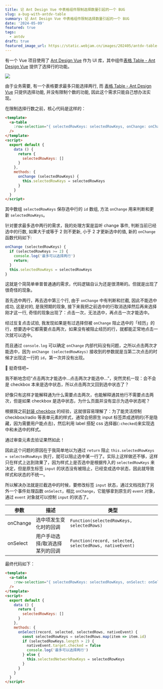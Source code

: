```yaml
---
title: 记 Ant Design Vue 中表格组件限制选择数量引起的一个 BUG
slug: a-bug-with-antdv-table
summary: 记 Ant Design Vue 中表格组件限制选择数量引起的一个 BUG
date: '2024-05-09'
featured: true
tags:
  - antdv
draft: true
featured_image_url: https://static.webjam.cn/images/202405/antdv-table-select.webp
---
```


有一个 Vue 项目使用了 [Ant Design Vue](https://www.antdv.com/) 作为 UI 库，其中组件[表格 Table - Ant Design Vue](https://www.antdv.com/components/table-cn#components-table-demo-row-selection-and-operation) 提供了选择行的功能。

![](https://static.webjam.cn/images/202405/antdv-table-select.webp)

由于业务需要, 有一个表格要求最多只能选择两行, 而 [表格 Table - Ant Design Vue](https://www.antdv.com/components/table-cn#components-table-demo-row-selection-and-operation) 只提供选择功能, 并没有限制个数的功能, 因此这个需求只能自己想办法实现。

在限制选择行数之前，核心代码是这样的：

```html
<template>
  <a-table
    :row-selection="{ selectedRowKeys: selectedRowKeys, onChange: onChange }"
  />
</template>
<script>
  export default {
    data () {
      return {
        selectedRowKeys: []
      }
    },
    methods: {
      onChange (selectedRowKeys) {
        this.selectedRowKeys = selectedRowKeys
      }
    }
  }
</script>
```

其中数组 `selectedRowKeys` 保存选中行的 `id` 数组, 方法 `onChange` 用来判断和更新 `selectedRowKeys`。

针对要求最多选中两行的需求，我的处理方案是监听 change 事件, 判断当前已经选中的行数, 如果大于或等于 2 则不更新, 小于 2 才更新选中的值, 新的 `onChange` 函数代码如下:

```js
onChange (selectedRowKeys) {
  if (selectedRowKeys >= 2) {
    console.log('最多可以选择两行')
    return;
  }
  this.selectedRowKeys = selectedRowKeys
}
```

这就是个简简单单普普通通的需求，代码逻辑自认为还是很清晰的。但就是出现了很奇怪的现象。

首先选中两行，再去选中第三个行, 由于 `onChange` 中有判断和拦截, 因此不能选中成功, 这是对的, 是我预期的现象, 接下来我把之前选中的行取消选择然后再来选择刚才这一行, 奇怪的现象出现了：点击一次，无法选中，再点击一次才能选中。

经过反复点击试验, 我发现如果是有过选择但被 `onChange` 阻止选中的「经历」的行，想要选中它都需要点击两次，如果没有被阻止经历的行，就都能正常地点击一次就可以选中。

而且通过 `console.log` 可以确定 `onChange` 内部代码没有问题，之所以点击两次才能选中，因为 `onChange (selectedRowKeys)` 接收到的参数就是当第二次点击的时候才出现这一行的 `id`，第一次并没有出现。

🤔 挺奇怪吧~

我不断地念叨“点击两次才能选中...点击两次才能选中...”，突然灵机一现：会不会是 checkbox 本来是选中状态，所以点击两次又回到选中状态了？

好像只有这样才能解释通为什么需要点击两次，也能解释通其他行不需要点击两次，但是如果 checkbox 是选中状态，为什么页面并没有显示为选中状态呢？

根据我之前[封装 checkbox](https://github.com/wencaizhang/wheels) 的经验，这就很容易理解了：为了能灵活控制 checkbox/radio 等表单元素的样式，通常会把原生 input 标签弄成透明的(不是隐藏，因为需要用户能点击)，然后利用 label 搭配 css 选择器(`:checked`)来实现选中和未选中的样式。

通过审查元素去验证果然如此！

因此这个问题的原因在于我简单地以为通过 `return` 阻止 `this.selectedRowKeys = selectedRowKeys` 执行，就可以阻止选中某一行了。实际上这样做还不够，这样只在样式上达到效果了，因为样式上是否选中是根据传入的 `selectedRowKeys` 来决定，但是原生标签 `input` 的状态没有被阻止，已经变成选中状态，因此就导致样式和状态的不统一。

所以解决办法就是拦截选中的时候，要修改标签 `input` 状态，通过文档找到了另外一个事件处理函数 `onSelect`，相比 `onChange`，它能够拿到原生的 `event` 对象，通过 `event` 对象就可以控制 `input` 的状态了。

|  参数   | 描述  | 类型 |
|  ----  | ----  | --- |
| onChange  | 选中项发生变化时的回调 | `Function(selectedRowKeys, selectedRows)` |
| onSelect  | 用户手动选择/取消选择某列的回调 | `Function(record, selected, selectedRows, nativeEvent)` |


最终代码如下：

```html
<template>
  <a-table
    :row-selection="{ selectedRowKeys: selectedRowKeys, onSelect: onSelect }"
  />
</template>
<script>
  export default {
    data () {
      return {
        selectedRowKeys: []
      }
    },
    methods: {
      onSelect(record, selected, selectedRows, nativeEvent) {
        const selectedRowKeys = selectedRows.map(item => item.id)
        if (selectedRowKeys.length > 2) {
          nativeEvent.target.checked = false
          console.log('最多可以选择两行')
        } else {
          this.selectedNetworkRowKeys = selectedRowKeys
        }
      }
    }
  }
</script>
```
